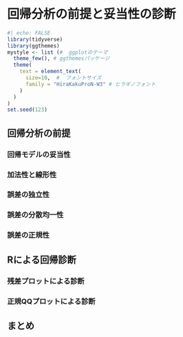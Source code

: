 # 回帰分析の前提と妥当性の診断

```r
#| echo: FALSE
library(tidyverse)
library(ggthemes)
mystyle <- list (#  ggplotのテーマ
  theme_few(), # ggthemesパッケージ
  theme(
    text = element_text(
      size=10,  #  フォントサイズ
      family = "HiraKakuProN-W3" # ヒラギノフォント
    )
  )
)
set.seed(123)
```

## 回帰分析の前提

### 回帰モデルの妥当性

### 加法性と線形性

### 誤差の独立性

### 誤差の分散均一性

### 誤差の正規性

## Rによる回帰診断

### 残差プロットによる診断

### 正規QQプロットによる診断

## まとめ
